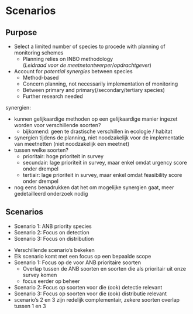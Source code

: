 # Scenarios

## Purpose

- Select a limited number of species to procede with planning of monitoring schemes
  - Planning relies on INBO methodology<br>(*Leidraad voor de meetnetontwerper*/*opdrachtgever*) 
- Account for *potential synergies* between species
  - Method-based
  - Concern planning, not necessarily implementation of monitoring
  - Between primary and primary(/secondary/tertiary species)
  - Further research needed

::: {.notes}
synergien:

- kunnen gelijkaardige methoden op een gelijkaardige manier ingezet worden voor verschillende soorten?
  - bijkomend: geen te drastische verschillen in ecologie / habitat
- synergien tijdens de planning, niet noodzakelijk voor de implementatie van meetnetten (niet noodzakelijk een meetnet)
- tussen welke soorten?
  - prioritair: hoge prioriteit in survey
  - secundair: lage prioriteit in survey, maar enkel omdat urgency score onder drempel
  - tertiair: lage prioriteit in survey, maar enkel omdat feasibility score onder drempel
- nog eens benadrukken dat het om mogelijke synergien gaat, meer gedetailleerd onderzoek nodig

:::
  

## Scenarios

- Scenario 1: ANB priority species 
- Scenario 2: Focus on detection
- Scenario 3: Focus on distribution

::: {.notes}

- Verschillende scenario's bekeken
- Elk scenario komt met een focus op een bepaalde scope
- Scenario 1: Focus op de voor ANB prioritaire soorten
  - Overlap tussen de ANB soorten en soorten die als prioritair uit onze survey komen
  - focus eerder op beheer
- Scenario 2: Focus op soorten voor die (ook) detectie relevant
- Scenario 3: Focus op soorten voor die (ook) distributie relevant
- scenario's 2 en 3 zijn redelijk complementair, zekere soorten overlap tussen 1 en 3 


:::


